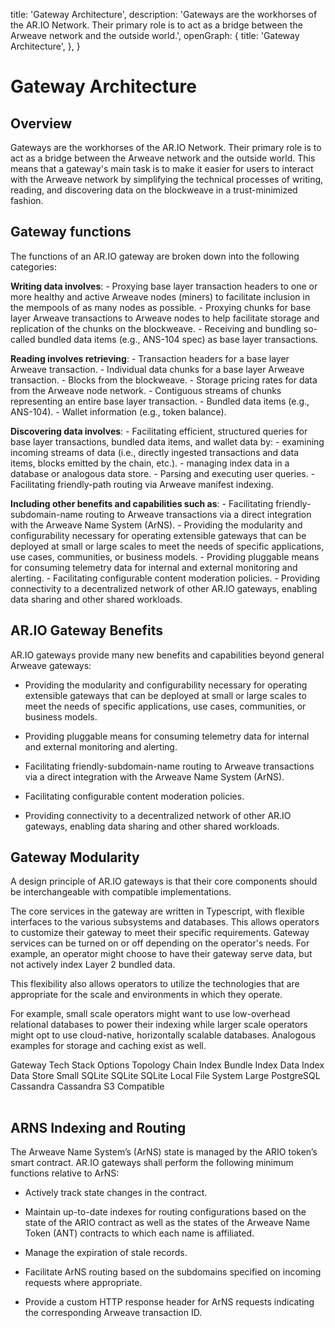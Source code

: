 
  title: 'Gateway Architecture',
  description: 'Gateways are the workhorses of the AR.IO Network. Their primary role is to act as a bridge between the Arweave network and the outside world.',
  openGraph: {
    title: 'Gateway Architecture',
  },
}

<HeroPattern />

# Gateway Architecture

## Overview

Gateways are the workhorses of the AR.IO Network. 
Their primary role is to act as a bridge between the Arweave network and the outside world. 
This means that a gateway's main task is to make it easier for users to interact with the Arweave network by simplifying the technical processes of writing, reading, and discovering data on the blockweave in a trust-minimized fashion.  

## Gateway functions

The functions of an AR.IO gateway are broken down into the following categories: 

**Writing data involves**:
    - Proxying base layer transaction headers to one or more healthy and active Arweave nodes (miners) to facilitate inclusion in the mempools of as many nodes as possible. 
    - Proxying chunks for base layer Arweave transactions to Arweave nodes to help facilitate storage and replication of the chunks on the blockweave. 
    - Receiving and bundling so-called bundled data items (e.g., ANS-104 spec) as base layer transactions. 

**Reading involves retrieving**: 
    - Transaction headers for a base layer Arweave transaction. 
    - Individual data chunks for a base layer Arweave transaction. 
    - Blocks from the blockweave. 
    - Storage pricing rates for data from the Arweave node network. 
    - Contiguous streams of chunks representing an entire base layer transaction. 
    - Bundled data items (e.g., ANS-104). 
    - Wallet information (e.g., token balance). 

**Discovering data involves**: 
    - Facilitating efficient, structured queries for base layer transactions, bundled data items, and wallet data by: 
        - examining incoming streams of data (i.e., directly ingested transactions and data items, blocks emitted by the chain, etc.). 
        - managing index data in a database or analogous data store. 
    - Parsing and executing user queries. 
    - Facilitating friendly-path routing via Arweave manifest indexing. 

**Including other benefits and capabilities such as**: 
    - Facilitating friendly-subdomain-name routing to Arweave transactions via a direct integration with the Arweave Name System (ArNS). 
    - Providing the modularity and configurability necessary for operating extensible gateways that can be deployed at small or large scales to meet the needs of specific applications, use cases, communities, or business models. 
    - Providing pluggable means for consuming telemetry data for internal and external monitoring and alerting. 
    - Facilitating configurable content moderation policies. 
    - Providing connectivity to a decentralized network of other AR.IO gateways, enabling data sharing and other shared workloads. 

## AR.IO Gateway Benefits

AR.IO gateways provide many new benefits and capabilities beyond general Arweave gateways:

- Providing the modularity and configurability necessary for operating extensible gateways that can be deployed at small or large scales to meet the needs of specific applications, use cases, communities, or business models.

- Providing pluggable means for consuming telemetry data for internal and external monitoring and alerting.

- Facilitating friendly-subdomain-name routing to Arweave transactions via a direct integration with the Arweave Name System (ArNS).

- Facilitating configurable content moderation policies.

- Providing connectivity to a decentralized network of other AR.IO gateways, enabling data sharing and other shared workloads.

## Gateway Modularity

A design principle of AR.IO gateways is that their core components should be interchangeable with compatible implementations.

The core services in the gateway are written in Typescript, with flexible interfaces to the various subsystems and databases. This allows operators to customize their gateway to meet their specific requirements. Gateway services can be turned on or off depending on the operator's needs. For example, an operator might choose to have their gateway serve data, but not actively index Layer 2 bundled data.

<Diagram src="ar://1dD7-HGb14tsdRpNH-9Ek7I3sAfFA1Id_sdQlfZH-AY" />

This flexibility also allows operators to utilize the technologies that are appropriate for the scale and environments in which they operate.

For example, small scale operators might want to use low-overhead relational databases to power their indexing while larger scale operators might opt to use cloud-native, horizontally scalable databases. Analogous examples for storage and caching exist as well.

<Table>
  <Table.Head>
    <Table.Row>
      <Table.Header>Gateway Tech Stack Options</Table.Header>
    </Table.Row>
    <Table.Row>
      <Table.Header>Topology</Table.Header>
      <Table.Header>Chain Index</Table.Header>
      <Table.Header>Bundle Index</Table.Header>
      <Table.Header>Data Index</Table.Header>
      <Table.Header>Data Store</Table.Header>
    </Table.Row>
  </Table.Head>
  <Table.Body>
    <Table.Row>
      <Table.Cell>Small</Table.Cell>
      <Table.Cell>SQLite</Table.Cell>
      <Table.Cell>SQLite</Table.Cell>
      <Table.Cell>SQLite</Table.Cell>
      <Table.Cell>Local File System</Table.Cell>
    </Table.Row>
    <Table.Row>
      <Table.Cell>Large</Table.Cell>
      <Table.Cell>PostgreSQL</Table.Cell>
      <Table.Cell>Cassandra</Table.Cell>
      <Table.Cell>Cassandra</Table.Cell>
      <Table.Cell>S3 Compatible</Table.Cell>
    </Table.Row>
  </Table.Body>
</Table>

## ARNS Indexing and Routing

The Arweave Name System’s (ArNS) state is managed by the ARIO token’s smart contract. AR.IO gateways shall perform the following minimum functions relative to ArNS:

- Actively track state changes in the contract.

- Maintain up-to-date indexes for routing configurations based on the state of the ARIO contract as well as the states of the Arweave Name Token (ANT) contracts to which each name is affiliated.

- Manage the expiration of stale records.

- Facilitate ArNS routing based on the subdomains specified on incoming requests where appropriate.

- Provide a custom HTTP response header for ArNS requests indicating the corresponding Arweave transaction ID.